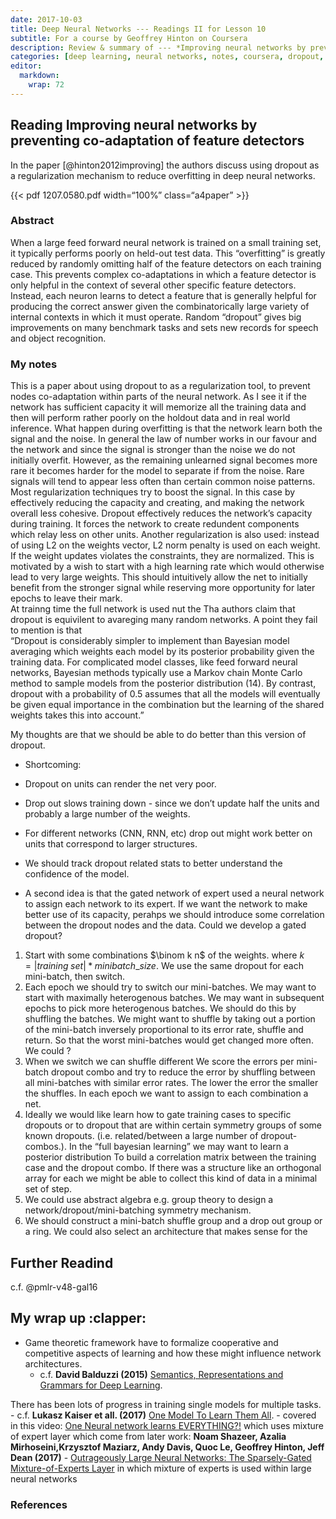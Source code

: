 ```yaml
---
date: 2017-10-03
title: Deep Neural Networks --- Readings II for Lesson 10 
subtitle: For a course by Geoffrey Hinton on Coursera
description: Review & summary of --- *Improving neural networks by preventing co-adaptation of feature detectors*
categories: [deep learning, neural networks, notes, coursera, dropout, paper, review] 
editor: 
  markdown: 
    wrap: 72
---
```


```{=html}
<style>
.a4paper {margin: 0; aspect-ratio: 1 / 1.41;}
.letterpaper  {margin: 0; aspect-ratio: 22 / 17;}
</style>
```
## Reading Improving neural networks by preventing co-adaptation of feature detectors

In the paper [@hinton2012improving] the authors discuss using dropout as
a regularization mechanism to reduce overfitting in deep neural
networks.

{{< pdf 1207.0580.pdf width="100%" class="a4paper" >}}

### Abstract

When a large feed forward neural network is trained on a small training
set, it typically performs poorly on held-out test data. This
“overfitting” is greatly reduced by randomly omitting half of the
feature detectors on each training case. This prevents complex
co-adaptations in which a feature detector is only helpful in the
context of several other specific feature detectors. Instead, each
neuron learns to detect a feature that is generally helpful for
producing the correct answer given the combinatorically large variety of
internal contexts in which it must operate. Random “dropout” gives big
improvements on many benchmark tasks and sets new records for speech and
object recognition.

### My notes

This is a paper about using dropout to as a regularization tool, to
prevent nodes co-adaptation within parts of the neural network. As I see
it if the network has sufficient capacity it will memorize all the
training data and then will perform rather poorly on the holdout data
and in real world inference. What happen during overfitting is that the
network learn both the signal and the noise. In general the law of
number works in our favour and the network and since the signal is
stronger than the noise we do not initially overfit. However, as the
remaining unlearned signal becomes more rare it becomes harder for the
model to separate if from the noise. Rare signals will tend to appear
less often than certain common noise patterns. Most regularization
techniques try to boost the signal. In this case by effectively reducing
the capacity and creating, and making the network overall less cohesive.
Dropout effectively reduces the network's capacity during training. It
forces the network to create redundent components which relay less on
other units. Another regularization is also used: instead of using L2 on
the weights vector, L2 norm penalty is used on each weight. If the
weight updates violates the constraints, they are normalized. This is
motivated by a wish to start with a high learning rate which would
otherwise lead to very large weights. This should intuitively allow the
net to initially benefit from the stronger signal while reserving more
opportunity for later epochs to leave their mark.\
At trainng time the full network is used nut the Tha authors claim that
dropout is equivilent to avareging many random networks. A point they
fail to mention is that\
"Dropout is considerably simpler to implement than Bayesian model
averaging which weights each model by its posterior probability given
the training data. For complicated model classes, like feed forward
neural networks, Bayesian methods typically use a Markov chain Monte
Carlo method to sample models from the posterior distribution (14). By
contrast, dropout with a probability of 0.5 assumes that all the models
will eventually be given equal importance in the combination but the
learning of the shared weights takes this into account."

My thoughts are that we should be able to do better than this version of
dropout.

-   Shortcoming:

-   Dropout on units can render the net very poor.

-   Drop out slows training down - since we don't update half the units
    and probably a large number of the weights.

-   For different networks (CNN, RNN, etc) drop out might work better on
    units that correspond to larger structures.

-   We should track dropout related stats to better understand the
    confidence of the model.

-   A second idea is that the gated network of expert used a neural
    network to assign each network to its expert. If we want the network
    to make better use of its capacity, perahps we should introduce some
    correlation between the dropout nodes and the data. Could we develop
    a gated dropout?

1.  Start with some combinations $\binom k n$ of the weights. where
    $k = | {training\; set}|*{minibatch\_size}$. We use the same dropout
    for each mini-batch, then switch.
2.  Each epoch we should try to switch our mini-batches. We may want to
    start with maximally heterogenous batches. We may want in subsequent
    epochs to pick more heterogenous batches. We should do this by
    shuffling the batches. We might want to shuffle by taking out a
    portion of the mini-batch inversely proportional to its error rate,
    shuffle and return. So that the worst mini-batches would get changed
    more often. We could ?
3.  When we switch we can shuffle different We score the errors per
    mini-batch dropout combo and try to reduce the error by shuffling
    between all mini-batches with similar error rates. The lower the
    error the smaller the shuffles. In each epoch we want to assign to
    each combination a net.
4.  Ideally we would like learn how to gate training cases to specific
    dropouts or to dropout that are within certain symmetry groups of
    some known dropouts. (i.e. related/between a large number of
    dropout-combos.). In the "full bayesian learning" we may want to
    learn a posterior distribution To build a correlation matrix between
    the training case and the dropout combo. If there was a structure
    like an orthogonal array for each we might be able to collect this
    kind of data in a minimal set of step.
5.  We could use abstract algebra e.g. group theory to design a
    network/dropout/mini-batching symmetry mechanism.
6.  We should construct a mini-batch shuffle group and a drop out group
    or a ring. We could also select an architecture that makes sense for
    the

## Further Readind

c.f. @pmlr-v48-gal16

## My wrap up :clapper:

- Game theoretic framework have to formalize cooperative and competitive
aspects of learning and how these might influence network architectures.
  - c.f. **David Balduzzi (2015)** [Semantics, Representations and Grammars
for Deep Learning](https://arxiv.org/pdf/1509.08627.pdf). 

There has been lots of progress in training single models for multiple tasks. 
  - c.f. **Lukasz Kaiser et all. (2017)** [One Model To Learn Them
All](https://arxiv.org/abs/1706.05137). 
  - covered in this video: [One Neural network learns EVERYTHING?!](https://www.youtube.com/watch?v=vpc35rBs_Bc) which uses
mixture of expert layer which come from later work: **Noam
Shazeer, Azalia Mirhoseini,Krzysztof Maziarz, Andy Davis, Quoc Le,
Geoffrey Hinton, Jeff Dean (2017)** 
  - [Outrageously Large Neural Networks: The Sparsely-Gated Mixture-of-Experts
Layer](https://arxiv.org/abs/1701.06538) in which mixture of experts is
used within large neural networks

### References

::: {#refs}
:::

